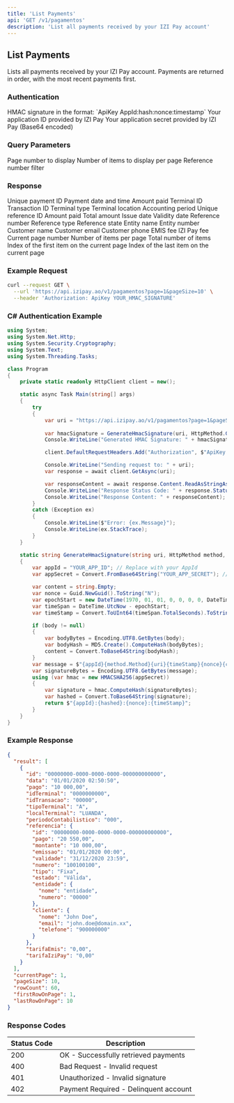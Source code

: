 ```yaml
---
title: 'List Payments'
api: 'GET /v1/pagamentos'
description: 'List all payments received by your IZI Pay account'
---
```


## List Payments

Lists all payments received by your IZI Pay account. Payments are returned in order, with the most recent payments first.

### Authentication

<ParamField header="Authorization" type="string" required>
  HMAC signature in the format: `ApiKey AppId:hash:nonce:timestamp`
</ParamField>

<ParamField query="AppId" type="string" required>
  Your application ID provided by IZI Pay
</ParamField>

<ParamField query="AppSecret" type="string" required>
  Your application secret provided by IZI Pay (Base64 encoded)
</ParamField>

### Query Parameters

<ParamField query="page" type="integer" default="1">
  Page number to display
</ParamField>

<ParamField query="pageSize" type="integer" default="50">
  Number of items to display per page
</ParamField>

<ParamField query="referencia" type="string">
  Reference number filter
</ParamField>

### Response

<ResponseField name="result" type="array">
  <Expandable title="Items">
    <ResponseField name="id" type="string">
      Unique payment ID
    </ResponseField>
    <ResponseField name="data" type="string">
      Payment date and time
    </ResponseField>
    <ResponseField name="pago" type="string">
      Amount paid
    </ResponseField>
    <ResponseField name="idTerminal" type="string">
      Terminal ID
    </ResponseField>
    <ResponseField name="idTransacao" type="string">
      Transaction ID
    </ResponseField>
    <ResponseField name="tipoTerminal" type="string">
      Terminal type
    </ResponseField>
    <ResponseField name="localTerminal" type="string">
      Terminal location
    </ResponseField>
    <ResponseField name="periodoContabilistico" type="string">
      Accounting period
    </ResponseField>
    <ResponseField name="referencia" type="object">
      <Expandable title="Properties">
        <ResponseField name="id" type="string">
          Unique reference ID
        </ResponseField>
        <ResponseField name="pago" type="string">
          Amount paid
        </ResponseField>
        <ResponseField name="montante" type="string">
          Total amount
        </ResponseField>
        <ResponseField name="emissao" type="string">
          Issue date
        </ResponseField>
        <ResponseField name="validade" type="string">
          Validity date
        </ResponseField>
        <ResponseField name="numero" type="string">
          Reference number
        </ResponseField>
        <ResponseField name="tipo" type="string">
          Reference type
        </ResponseField>
        <ResponseField name="estado" type="string">
          Reference state
        </ResponseField>
        <ResponseField name="entidade" type="object">
          <Expandable title="Properties">
            <ResponseField name="nome" type="string">
              Entity name
            </ResponseField>
            <ResponseField name="numero" type="string">
              Entity number
            </ResponseField>
          </Expandable>
        </ResponseField>
        <ResponseField name="cliente" type="object">
          <Expandable title="Properties">
            <ResponseField name="nome" type="string">
              Customer name
            </ResponseField>
            <ResponseField name="email" type="string">
              Customer email
            </ResponseField>
            <ResponseField name="telefone" type="string">
              Customer phone
            </ResponseField>
          </Expandable>
        </ResponseField>
      </Expandable>
    </ResponseField>
    <ResponseField name="tarifaEmis" type="string">
      EMIS fee
    </ResponseField>
    <ResponseField name="tarifaIziPay" type="string">
      IZI Pay fee
    </ResponseField>
  </Expandable>
</ResponseField>

<ResponseField name="currentPage" type="integer">
  Current page number
</ResponseField>

<ResponseField name="pageSize" type="integer">
  Number of items per page
</ResponseField>

<ResponseField name="rowCount" type="integer">
  Total number of items
</ResponseField>

<ResponseField name="firstRowOnPage" type="integer">
  Index of the first item on the current page
</ResponseField>

<ResponseField name="lastRowOnPage" type="integer">
  Index of the last item on the current page
</ResponseField>

### Example Request

```bash
curl --request GET \
  --url 'https://api.izipay.ao/v1/pagamentos?page=1&pageSize=10' \
  --header 'Authorization: ApiKey YOUR_HMAC_SIGNATURE'
```

### C# Authentication Example

```csharp
using System;
using System.Net.Http;
using System.Security.Cryptography;
using System.Text;
using System.Threading.Tasks;

class Program
{
    private static readonly HttpClient client = new();

    static async Task Main(string[] args)
    {
        try
        {
            var uri = "https://api.izipay.ao/v1/pagamentos?page=1&pageSize=10";
            
            var hmacSignature = GenerateHmacSignature(uri, HttpMethod.Get);
            Console.WriteLine("Generated HMAC Signature: " + hmacSignature);

            client.DefaultRequestHeaders.Add("Authorization", $"ApiKey {hmacSignature}");

            Console.WriteLine("Sending request to: " + uri);
            var response = await client.GetAsync(uri);

            var responseContent = await response.Content.ReadAsStringAsync();
            Console.WriteLine("Response Status Code: " + response.StatusCode);
            Console.WriteLine("Response Content: " + responseContent);
        }
        catch (Exception ex)
        {
            Console.WriteLine($"Error: {ex.Message}");
            Console.WriteLine(ex.StackTrace);
        }
    }

    static string GenerateHmacSignature(string uri, HttpMethod method, string? body = null)
    {
        var appId = "YOUR_APP_ID"; // Replace with your AppId
        var appSecret = Convert.FromBase64String("YOUR_APP_SECRET"); // Replace with your Base64 encoded AppSecret

        var content = string.Empty;
        var nonce = Guid.NewGuid().ToString("N");
        var epochStart = new DateTime(1970, 01, 01, 0, 0, 0, 0, DateTimeKind.Utc);
        var timeSpan = DateTime.UtcNow - epochStart;
        var timeStamp = Convert.ToUInt64(timeSpan.TotalSeconds).ToString();

        if (body != null)
        {
            var bodyBytes = Encoding.UTF8.GetBytes(body);
            var bodyHash = MD5.Create().ComputeHash(bodyBytes);
            content = Convert.ToBase64String(bodyHash);
        }
        var message = $"{appId}{method.Method}{uri}{timeStamp}{nonce}{content}";
        var signatureBytes = Encoding.UTF8.GetBytes(message);
        using (var hmac = new HMACSHA256(appSecret))
        {
            var signature = hmac.ComputeHash(signatureBytes);
            var hashed = Convert.ToBase64String(signature);
            return $"{appId}:{hashed}:{nonce}:{timeStamp}";
        }
    }
}
```

### Example Response

```json
{
  "result": [
    {
      "id": "00000000-0000-0000-0000-000000000000",
      "data": "01/01/2020 02:50:50",
      "pago": "10 000,00",
      "idTerminal": "0000000000",
      "idTransacao": "00000",
      "tipoTerminal": "A",
      "localTerminal": "LUANDA",
      "periodoContabilistico": "000",
      "referencia": {
        "id": "00000000-0000-0000-0000-000000000000",
        "pago": "20 550,00",
        "montante": "10 000,00",
        "emissao": "01/01/2020 00:00",
        "validade": "31/12/2020 23:59",
        "numero": "100100100",
        "tipo": "Fixa",
        "estado": "Válida",
        "entidade": {
          "nome": "entidade",
          "numero": "00000"
        },
        "cliente": {
          "nome": "John Doe",
          "email": "john.doe@domain.xx",
          "telefone": "900000000"
        }
      },
      "tarifaEmis": "0,00",
      "tarifaIziPay": "0,00"
    }
  ],
  "currentPage": 1,
  "pageSize": 10,
  "rowCount": 60,
  "firstRowOnPage": 1,
  "lastRowOnPage": 10
}
```

### Response Codes

| Status Code | Description |
|-------------|-------------|
| 200 | OK - Successfully retrieved payments |
| 400 | Bad Request - Invalid request |
| 401 | Unauthorized - Invalid signature |
| 402 | Payment Required - Delinquent account | 